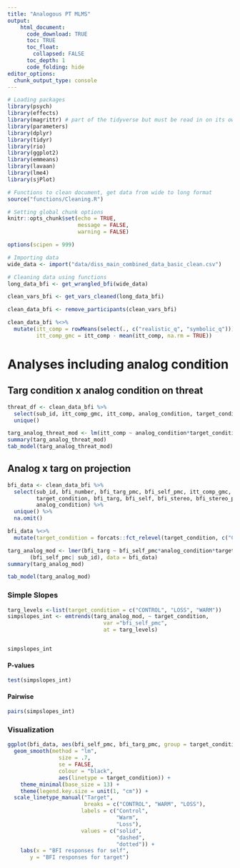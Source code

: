 ```yaml
---
title: "Analogous PT MLMS"
output: 
    html_document:
      code_download: TRUE
      toc: TRUE
      toc_float:
        collapsed: FALSE
      toc_depth: 1
      code_folding: hide
editor_options: 
  chunk_output_type: console
---
```


```r
# Loading packages
library(psych)
library(effects)
library(magrittr) # part of the tidyverse but must be read in on its own
library(parameters)
library(dplyr)
library(tidyr)
library(rio)
library(ggplot2)
library(emmeans)
library(lavaan)
library(lme4)
library(sjPlot)

# Functions to clean document, get data from wide to long format
source("functions/Cleaning.R")

# Setting global chunk options
knitr::opts_chunk$set(echo = TRUE,
                      message = FALSE,
                      warning = FALSE)

options(scipen = 999)

# Importing data
wide_data <- import("data/diss_main_combined_data_basic_clean.csv")

# Cleaning data using functions
long_data_bfi <- get_wrangled_bfi(wide_data)

clean_vars_bfi <- get_vars_cleaned(long_data_bfi)

clean_data_bfi <- remove_participants(clean_vars_bfi)

clean_data_bfi %<>%    
  mutate(itt_comp = rowMeans(select(., c("realistic_q", "symbolic_q"))),
         itt_comp_gmc = itt_comp - mean(itt_comp, na.rm = TRUE))
```

# Analyses including analog condition {.tabset .tabset-fade .tabset-pills}

## Targ condition x analog condition on threat

```r
threat_df <- clean_data_bfi %>% 
  select(sub_id, itt_comp_gmc, itt_comp, analog_condition, target_condition) %>% 
  unique()
```

```r
targ_analog_threat_mod <- lm(itt_comp ~ analog_condition*target_condition, data = threat_df)
summary(targ_analog_threat_mod)
tab_model(targ_analog_threat_mod)
```

## Analog x targ on projection

```r
bfi_data <- clean_data_bfi %>% 
  select(sub_id, bfi_number, bfi_targ_pmc, bfi_self_pmc, itt_comp_gmc,
         target_condition, bfi_targ, bfi_self, bfi_stereo, bfi_stereo_pmc,
         analog_condition) %>% 
  unique() %>% 
  na.omit() 

bfi_data %<>% 
  mutate(target_condition = forcats::fct_relevel(target_condition, c("CONTROL", "WARM", "LOSS")))
```


```r
targ_analog_mod <- lmer(bfi_targ ~ bfi_self_pmc*analog_condition*target_condition +
       (bfi_self_pmc| sub_id), data = bfi_data)
summary(targ_analog_mod)

tab_model(targ_analog_mod)
```

### Simple Slopes

```r
targ_levels <-list(target_condition = c("CONTROL", "LOSS", "WARM"))
simpslopes_int <- emtrends(targ_analog_mod, ~ target_condition,
                              var ="bfi_self_pmc",
                              at = targ_levels)


simpslopes_int
```

#### P-values

```r
test(simpslopes_int)
```

#### Pairwise

```r
pairs(simpslopes_int)
```

### Visualization

```r
ggplot(bfi_data, aes(bfi_self_pmc, bfi_targ_pmc, group = target_condition)) +
  geom_smooth(method = "lm", 
                size = .7, 
                se = FALSE,
                colour = "black", 
                aes(linetype = target_condition)) +
    theme_minimal(base_size = 13) +
    theme(legend.key.size = unit(1, "cm")) +
  scale_linetype_manual("Target",
                        breaks = c("CONTROL", "WARM", "LOSS"), 
                       labels = c("Control",
                                  "Warm",
                                  "Loss"),
                       values = c("solid",
                                  "dashed",
                                  "dotted")) +
    labs(x = "BFI responses for self",
       y = "BFI responses for target")
```

